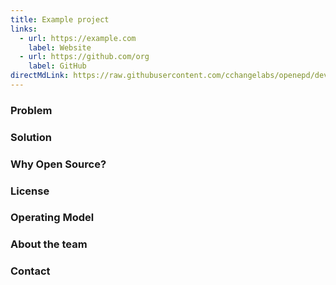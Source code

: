 ```yaml
---
title: Example project
links:
  - url: https://example.com
    label: Website
  - url: https://github.com/org
    label: GitHub
directMdLink: https://raw.githubusercontent.com/cchangelabs/openepd/dev/README.md
---
```


### Problem

### Solution

### Why Open Source?

### License

### Operating Model

### About the team

### Contact
